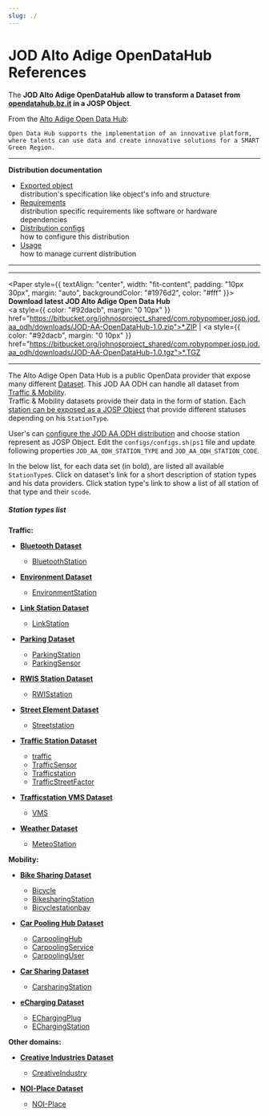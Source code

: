 ```yaml
---
slug: ./
---
```

# JOD Alto Adige OpenDataHub References


<ReferenceIntro
  logo_path="JOD_AA_OpenDataHub_Logo_250.png">

The __JOD Alto Adige OpenDataHub allow to transform a Dataset from [opendatahub.bz.it](https://opendatahub.bz.it/) in a JOSP Object__.

From the [Alto Adige Open Data Hub](https://opendatahub.bz.it/):

    Open Data Hub supports the implementation of an innovative platform,
    where talents can use data and create innovative solutions for a SMART Green Region.

</ReferenceIntro>

<ReferenceInfo
  proj_name="JOD AA ODH"
  refs_dir="jod_dists/jod_aa_odh"
  ver_stable="1.0"
  ver_dev="1.1-DEV"
  repo_name="com.robypomper.josp.jod.aa_odh"
  />

---

**Distribution documentation**

* [Exported object](exported_object)<br/>
  distribution's specification like object's info and structure
* [Requirements](requirements)<br/>
  distribution specific requirements like software or hardware dependencies
* [Distribution configs](distribution_configs)<br/>
  how to configure this distribution
* [Usage](usage)<br/>
  how to manage current distribution

---


<YoutubeVideo videoId="pk3MIZi4Pbs" />

---


<Paper style={{
  textAlign: "center",
  width: "fit-content",
  padding: "10px 30px",
  margin: "auto",
  backgroundColor: "#1976d2",
  color: "#fff"
  }}>
    <b>Download latest JOD Alto Adige Open Data Hub</b><br/>
    <a style={{
      color: "#92dacb",
      margin: "0 10px"
      }}
      href="https://bitbucket.org/johnosproject_shared/com.robypomper.josp.jod.aa_odh/downloads/JOD-AA-OpenDataHub-1.0.zip">*.ZIP</a> |
    <a style={{
      color: "#92dacb",
      margin: "0 10px"
      }}
      href="https://bitbucket.org/johnosproject_shared/com.robypomper.josp.jod.aa_odh/downloads/JOD-AA-OpenDataHub-1.0.tgz">*.TGZ</a>
</Paper>

---

The Alto Adige Open Data Hub is a public OpenData provider that expose many different [Dataset](https://opendatahub.bz.it/datasets/).
This JOD AA ODH can handle all dataset from [Traffic & Mobility](https://opendatahub.readthedocs.io/en/latest/datasets.html#datasets-in-the-mobility-domain).<br/>
Traffic & Mobility datasets provide their data in the form of station.
Each [station can be exposed as a JOSP Object](exported_object) that provide different statuses depending on his ```StationType```.

User's can [configure the JOD AA ODH distribution](distribution_configs) and choose station represent as JOSP Object.
Edit the ```configs/configs.sh|ps1``` file and update following properties ```JOD_AA_ODH_STATION_TYPE``` and ```JOD_AA_ODH_STATION_CODE```.

In the below list, for each data set (in bold), are listed all available ```StationType```s.
Click on dataset's link for a short description of station types and his data providers.
Click station type's link to show a list of all station of that type and their ```scode```.


##### Station types list


<Grid container spacing={4}>
  <Grid item xs={12} md={4}>

**Traffic:**

* **[Bluetooth Dataset](https://opendatahub.readthedocs.io/en/latest/datasets.html#bluetooth-dataset)**
  * [BluetoothStation](https://mobility.api.opendatahub.bz.it/v2/flat/BluetoothStation)
* **[Environment Dataset](https://opendatahub.readthedocs.io/en/latest/datasets.html#environment-dataset)**
  * [EnvironmentStation](https://mobility.api.opendatahub.bz.it/v2/flat/EnvironmentStation)
* **[Link Station Dataset](https://opendatahub.readthedocs.io/en/latest/datasets.html#linkstation-dataset)**
  * [LinkStation](https://mobility.api.opendatahub.bz.it/v2/flat/LinkStation)
* **[Parking Dataset](https://opendatahub.readthedocs.io/en/latest/datasets.html#parking-dataset)**
  * [ParkingStation](https://mobility.api.opendatahub.bz.it/v2/flat/ParkingStation)
  * [ParkingSensor](https://mobility.api.opendatahub.bz.it/v2/flat/ParkingSensor)
* **[RWIS Station Dataset](https://opendatahub.readthedocs.io/en/latest/datasets.html#rwisstation-dataset)**
  * [RWISstation](https://mobility.api.opendatahub.bz.it/v2/flat/RWISstation)
* **[Street Element Dataset](https://opendatahub.readthedocs.io/en/latest/datasets.html#streetelement-dataset)**
  * [Streetstation](https://mobility.api.opendatahub.bz.it/v2/flat/Streetstation)
* **[Traffic Station Dataset](https://opendatahub.readthedocs.io/en/latest/datasets.html#trafficstation-dataset)**
  * [traffic](https://mobility.api.opendatahub.bz.it/v2/flat/traffic)
  * [TrafficSensor](https://mobility.api.opendatahub.bz.it/v2/flat/TrafficSensor)
  * [Trafficstation](https://mobility.api.opendatahub.bz.it/v2/flat/Trafficstation)
  * [TrafficStreetFactor](https://mobility.api.opendatahub.bz.it/v2/flat/TrafficStreetFactor)
* **[Trafficstation VMS Dataset](https://opendatahub.readthedocs.io/en/latest/datasets.html#trafficstation-vms-dataset)**
  * [VMS](https://mobility.api.opendatahub.bz.it/v2/flat/VMS)
* **[Weather Dataset](https://opendatahub.readthedocs.io/en/latest/datasets.html#weather-dataset)**
  * [MeteoStation](https://mobility.api.opendatahub.bz.it/v2/flat/MeteoStation)


  </Grid>
  <Grid item xs={12} md={4}>

**Mobility:**

* **[Bike Sharing Dataset](https://opendatahub.readthedocs.io/en/latest/datasets.html#bikesharing-dataset)**
  * [Bicycle](https://mobility.api.opendatahub.bz.it/v2/flat/Bicycle)
  * [BikesharingStation](https://mobility.api.opendatahub.bz.it/v2/flat/BikesharingStation)
  * [Bicyclestationbay](https://mobility.api.opendatahub.bz.it/v2/flat/Bicyclestationbay)
* **[Car Pooling Hub Dataset](https://opendatahub.readthedocs.io/en/latest/datasets.html#carpoolinghub-dataset)**
  * [CarpoolingHub](https://mobility.api.opendatahub.bz.it/v2/flat/CarpoolingHub)
  * [CarpoolingService](https://mobility.api.opendatahub.bz.it/v2/flat/CarpoolingService)
  * [CarpoolingUser](https://mobility.api.opendatahub.bz.it/v2/flat/CarpoolingUser)
* **[Car Sharing Dataset](https://opendatahub.readthedocs.io/en/latest/datasets.html#carsharing-dataset)**
  * [CarsharingStation](https://mobility.api.opendatahub.bz.it/v2/flat/CarsharingStation)
* **[eCharging Dataset](https://opendatahub.readthedocs.io/en/latest/datasets.html#echarging-dataset)**
  * [EChargingPlug](https://mobility.api.opendatahub.bz.it/v2/flat/EChargingPlug)
  * [EChargingStation](https://mobility.api.opendatahub.bz.it/v2/flat/EChargingStation)


  </Grid>
  <Grid item xs={12} md={4}>

**Other domains:**

* **[Creative Industries Dataset](https://opendatahub.readthedocs.io/en/latest/datasets.html#creative-industries-dataset)**
  * [CreativeIndustry](https://mobility.api.opendatahub.bz.it/v2/flat/CreativeIndustry)
* **[NOI-Place Dataset](https://opendatahub.readthedocs.io/en/latest/datasets.html#noiplace-dataset)**
  * [NOI-Place](https://mobility.api.opendatahub.bz.it/v2/flat/NOI-Place)


  </Grid>
</Grid>
